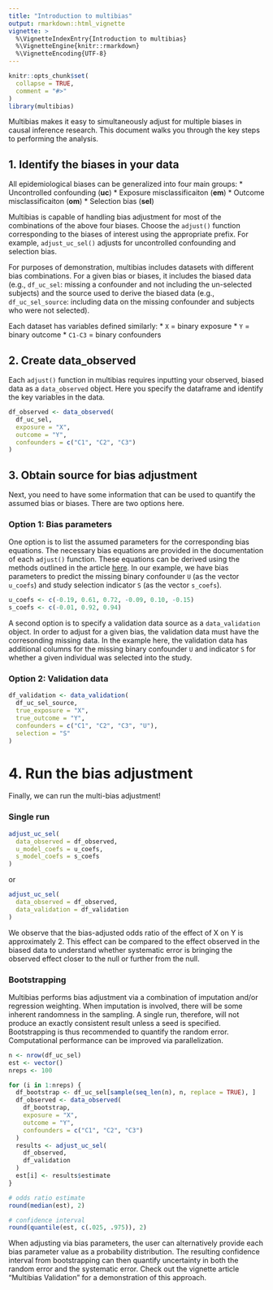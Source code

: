 ```yaml
---
title: "Introduction to multibias"
output: rmarkdown::html_vignette
vignette: >
  %\VignetteIndexEntry{Introduction to multibias}
  %\VignetteEngine{knitr::rmarkdown}
  %\VignetteEncoding{UTF-8}
---
```


```r
knitr::opts_chunk$set(
  collapse = TRUE,
  comment = "#>"
)
library(multibias)
```

Multibias makes it easy to simultaneously adjust for multiple biases in causal inference research. This document walks you through the key steps to performing the analysis.

## 1. Identify the biases in your data

All epidemiological biases can be generalized into four main groups:
* Uncontrolled confounding (**uc**)
* Exposure misclassificaiton (**em**)
* Outcome misclassificaiton (**om**)
* Selection bias (**sel**)

Multibias is capable of handling bias adjustment for most of the combinations of the above four biases. Choose the `adjust()` function corresponding to the biases of interest using the appropriate prefix. For example, `adjust_uc_sel()` adjusts for uncontrolled confounding and selection bias.

For purposes of demonstration, multibias includes datasets with different bias combinations. For a given bias or biases, it includes the biased data (e.g., `df_uc_sel`: missing a confounder and not including the un-selected subjects) and the source used to derive the biased data (e.g., `df_uc_sel_source`: including data on the missing confounder and subjects who were not selected).

Each dataset has variables defined similarly:
* `X` = binary exposure
* `Y` = binary outcome
* `C1-C3` = binary confounders

## 2. Create data_observed

Each `adjust()` function in multibias requires inputting your observed, biased data as a `data_observed` object. Here you specify the dataframe and identify the key variables in the data.

```r
df_observed <- data_observed(
  df_uc_sel,
  exposure = "X",
  outcome = "Y",
  confounders = c("C1", "C2", "C3")
)
```

## 3. Obtain source for bias adjustment

Next, you need to have some information that can be used to quantify the assumed bias or biases. There are two options here.

### Option 1: Bias parameters

One option is to list the assumed parameters for the corresponding bias equations. The necessary bias equations are provided in the documentation of each `adjust()` function. These equations can be derived using the methods outlined in the article [here](https://doi.org/10.1093/ije/dyad001). In our example, we have bias parameters to predict the missing binary confounder `U` (as the vector `u_coefs`) and study selection indicator `S` (as the vector `s_coefs`).

```r
u_coefs <- c(-0.19, 0.61, 0.72, -0.09, 0.10, -0.15)
s_coefs <- c(-0.01, 0.92, 0.94)
```

A second option is to specify a validation data source as a `data_validation` object. In order to adjust for a given bias, the validation data must have the corresonding missing data. In the example here, the validation data has additional columns for the missing binary confounder `U` and indicator `S` for whether a given individual was selected into the study.

### Option 2: Validation data

```r
df_validation <- data_validation(
  df_uc_sel_source,
  true_exposure = "X",
  true_outcome = "Y",
  confounders = c("C1", "C2", "C3", "U"),
  selection = "S"
)
```

# 4. Run the bias adjustment

Finally, we can run the multi-bias adjustment!

### Single run

```r
adjust_uc_sel(
  data_observed = df_observed,
  u_model_coefs = u_coefs,
  s_model_coefs = s_coefs
)
```

or

```r
adjust_uc_sel(
  data_observed = df_observed,
  data_validation = df_validation
)
```

We observe that the bias-adjusted odds ratio of the effect of X on Y is approximately 2. This effect can be compared to the effect observed in the biased data to understand whether systematic error is bringing the observed effect closer to the null or further from the null.

### Bootstrapping

Multibias performs bias adjustment via a combination of imputation and/or regression weighting. When imputation is involved, there will be some inherent randomness in the sampling. A single run, therefore, will not produce an exactly consistent result unless a seed is specified. Bootstrapping is thus recommended to quantify the random error. Computational performance can be improved via parallelization.

```r
n <- nrow(df_uc_sel)
est <- vector()
nreps <- 100

for (i in 1:nreps) {
  df_bootstrap <- df_uc_sel[sample(seq_len(n), n, replace = TRUE), ]
  df_observed <- data_observed(
    df_bootstrap,
    exposure = "X",
    outcome = "Y",
    confounders = c("C1", "C2", "C3")
  )
  results <- adjust_uc_sel(
    df_observed,
    df_validation
  )
  est[i] <- results$estimate
}

# odds ratio estimate
round(median(est), 2)

# confidence interval
round(quantile(est, c(.025, .975)), 2)
```

When adjusting via bias parameters, the user can alternatively provide each bias parameter value as a probability distribution. The resulting confidence interval from bootstrapping can then quantify uncertainty in both the random error and the systematic error. Check out the vignette article "Multibias Validation" for a demonstration of this approach.
